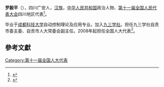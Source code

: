 '''罗毅平'''（{{bd|1957年||}}），四川广安人，[[汉族|汉族]]，[[中华人民共和国|中华人民共和国]]政治人物、[[第十一届全国人民代表大会|第十一届全国人民代表大会]]四川地区代表<ref>{{cite web|author=新华网|title=第十一届全国人大代表|url=http://news.xinhuanet.com/ziliao/2008-03/03/content_7708230.htm?node=36628|publisher=新华网|accessdate=2014-01-07|archive-date=2014-01-10|archive-url=https://web.archive.org/web/20140110211415/http://news.xinhuanet.com/ziliao/2008-03/03/content_7708230.htm?node=36628|dead-url=no}}</ref>。

毕业于[[成都科技大学|成都科技大学]]自动控制理论及应用专业。加入[[九三学社|九三学社]]。担任九三学社自贡市委主委、自贡市人大常委会副主任。2008年起担任全国人大代表<ref>{{cite news|title=全国人大代表信息-罗毅平|url= http://210.82.31.1:8084/delegate/viewDelegate.action?dbid=112218|accessdate=2013-04-05|newspaper=全国人大网|archive-url=https://web.archive.org/web/20140523225846/http://www.npc.gov.cn/delegate/viewDelegate.action?dbid=112218|archive-date=2014-05-23|dead-url=yes}}</ref>。

==參考文獻==
{{reflist}}
[[Category:第十一届全国人大代表|Category:第十一届全国人大代表]]